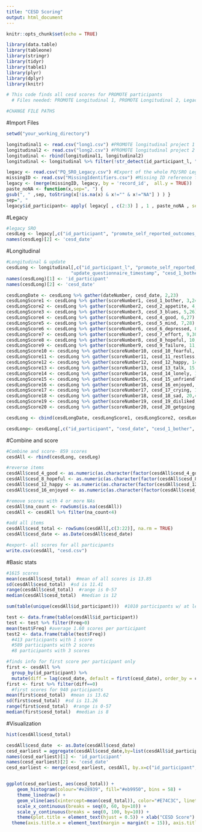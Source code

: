 ```yaml
---
title: "CESD Scoring"
output: html_document
---
```


```r
knitr::opts_chunk$set(echo = TRUE)
```
```r
library(data.table)
library(tableone)
library(stringr)
library(tidyr)
library(table1)
library(plyr)
library(dplyr)
library(knitr)

# This code finds all cesd scores for PROMOTE participants
  # Files needed: PROMOTE Longitudinal 1, PROMOTE Longitudinal 2, Legacy PQ/SRO, MissingIDs

#CHANGE FILE PATHS

```

#Import Files
```r
setwd("your_working_directory")

longitudinal1 <- read.csv("long1.csv") #PROMOTE longitudinal project 1
longitudinal2 <- read.csv("long2.csv") #PROMOTE longitudinal project 2
longitudinal <- rbind(longitudinal1, longitudinal2)
longitudinal <- longitudinal %>% filter(!str_detect(id_participant_l, "_x"))

legacy <- read.csv("PQ_SRO_Legacy.csv") #Export of the whole PQ/SRO Legacy project
missingID <- read.csv("MissingIdentifiers.csv") #Missing ID reference file
legacy <- (merge(missingID, legacy, by = 'record_id',  all.y = TRUE))
paste_noNA <- function(x,sep=", ") {
gsub(", " ,sep, toString(x[!is.na(x) & x!="" & x!="NA"] ) ) }
sep=", "
legacy$id_participant<- apply( legacy[ , c(2:3) ] , 1 , paste_noNA , sep=sep)

```

#Legacy
```r
#legacy SRO
cesdLeg <- legacy[,c("id_participant", "promote_self_reported_outcomes_timestamp", "cesd_1_bother", "cesd_2_appetite", "cesd_3_blues", "cesd_4_good", "cesd_5_mind", "cesd_6_depressed", "cesd_7_effort", "cesd_8_hopeful", "cesd_9_failure", "cesd_10_fearful", "cesd_11_restless", "cesd_12_happy", "cesd_13_talk", "cesd_14_lonely", "cesd_15_unfriendly", "cesd_16_enjoyed", "cesd_17_crying", "cesd_18_sad", "cesd_19_disliked", "cesd_20_getgoing")]
names(cesdLeg)[2] <- 'cesd_date'

```

#Longitudinal
```r
#Longitudinal & update
cesdLong <- longitudinal[,c("id_participant_l", "promote_self_reported_outcomes_timestamp", "cesd_1_bother", "cesd_2_appetite", "cesd_3_blues", "cesd_4_good", "cesd_5_mind", "cesd_6_depressed", "cesd_7_effort", "cesd_8_hopeful", "cesd_9_failure", "cesd_10_fearful", "cesd_11_restless", "cesd_12_happy", "cesd_13_talk", "cesd_14_lonely", "cesd_15_unfriendly", "cesd_16_enjoyed", "cesd_17_crying", "cesd_18_sad", "cesd_19_disliked", "cesd_20_getgoing",
                        "update_questionnaire_timestamp", "cesd_1_bother_843f0b", "cesd_2_appetite", "cesd_3_blues_250572", "cesd_4_good_0590ab", "cesd_5_mind_02695e", "cesd_6_depressed_ffb004", "cesd_7_effort_5e9070", "cesd_8_hopeful_766cb7", "cesd_9_failure_a4e73e", "cesd_10_fearful_314f89", "cesd_11_restless_948a59", "cesd_12_happy_c334ad", "cesd_13_talk_3176da", "cesd_14_lonely_3dd8ba", "cesd_15_unfriendly_33f04e", "cesd_16_enjoyed_2005c1", "cesd_17_crying_ef7d22", "cesd_18_sad_26261d", "cesd_19_disliked_d3c110", "cesd_20_getgoing_852a20")]
names(cesdLong)[1] <- 'id_participant'
names(cesdLong)[2] <- 'cesd_date'

cesdLongDate <- cesdLong %>% gather(dateNumber, cesd_date, 2,23)
cesdLongScore1 <- cesdLong %>% gather(scoreNumber1, cesd_1_bother, 3,24)
cesdLongScore2 <- cesdLong %>% gather(scoreNumber2, cesd_2_appetite, 4,25)
cesdLongScore3 <- cesdLong %>% gather(scoreNumber3, cesd_3_blues, 5,26)
cesdLongScore4 <- cesdLong %>% gather(scoreNumber4, cesd_4_good, 6,27)
cesdLongScore5 <- cesdLong %>% gather(scoreNumber5, cesd_5_mind, 7,28)
cesdLongScore6 <- cesdLong %>% gather(scoreNumber6, cesd_6_depressed, 8,29)
cesdLongScore7 <- cesdLong %>% gather(scoreNumber7, cesd_7_effort, 9,30)
cesdLongScore8 <- cesdLong %>% gather(scoreNumber8, cesd_8_hopeful, 10,31)
cesdLongScore9 <- cesdLong %>% gather(scoreNumber9, cesd_9_failure, 11,32)
cesdLongScore10 <- cesdLong %>% gather(scoreNumber10, cesd_10_fearful, 12,33)
cesdLongScore11 <- cesdLong %>% gather(scoreNumber11, cesd_11_restless, 13,34)
cesdLongScore12 <- cesdLong %>% gather(scoreNumber12, cesd_12_happy, 14,35)
cesdLongScore13 <- cesdLong %>% gather(scoreNumber13, cesd_13_talk, 15,36)
cesdLongScore14 <- cesdLong %>% gather(scoreNumber14, cesd_14_lonely, 16,37)
cesdLongScore15 <- cesdLong %>% gather(scoreNumber15, cesd_15_unfriendly, 17,38)
cesdLongScore16 <- cesdLong %>% gather(scoreNumber16, cesd_16_enjoyed, 18,39)
cesdLongScore17 <- cesdLong %>% gather(scoreNumber17, cesd_17_crying, 19,40)
cesdLongScore18 <- cesdLong %>% gather(scoreNumber18, cesd_18_sad, 20,41)
cesdLongScore19 <- cesdLong %>% gather(scoreNumber19, cesd_19_disliked, 21,42)
cesdLongScore20 <- cesdLong %>% gather(scoreNumber20, cesd_20_getgoing, 22,43)

cesdLong <- cbind(cesdLongDate, cesdLongScore1, cesdLongScore2, cesdLongScore3, cesdLongScore4, cesdLongScore5, cesdLongScore6, cesdLongScore7, cesdLongScore8, cesdLongScore9, cesdLongScore10, cesdLongScore11, cesdLongScore12, cesdLongScore13, cesdLongScore14, cesdLongScore15, cesdLongScore16, cesdLongScore17, cesdLongScore18, cesdLongScore19, cesdLongScore20)

cesdLong<- cesdLong[,c("id_participant", "cesd_date", "cesd_1_bother", "cesd_2_appetite", "cesd_3_blues", "cesd_4_good", "cesd_5_mind", "cesd_6_depressed", "cesd_7_effort", "cesd_8_hopeful", "cesd_9_failure", "cesd_10_fearful", "cesd_11_restless", "cesd_12_happy", "cesd_13_talk", "cesd_14_lonely", "cesd_15_unfriendly", "cesd_16_enjoyed", "cesd_17_crying", "cesd_18_sad", "cesd_19_disliked", "cesd_20_getgoing")]

```

#Combine and score
```r
#Combine and score- 859 scores
cesdAll <- rbind(cesdLong, cesdLeg)

#reverse items
cesdAll$cesd_4_good <- as.numeric(as.character(factor(cesdAll$cesd_4_good, levels=c(0,1,2,3), labels=c(3,2,1,0))))
cesdAll$cesd_8_hopeful <- as.numeric(as.character(factor(cesdAll$cesd_8_hopeful, levels=c(0,1,2,3), labels=c(3,2,1,0))))
cesdAll$cesd_12_happy <- as.numeric(as.character(factor(cesdAll$cesd_12_happy, levels=c(0,1,2,3), labels=c(3,2,1,0))))
cesdAll$cesd_16_enjoyed <- as.numeric(as.character(factor(cesdAll$cesd_16_enjoyed, levels=c(0,1,2,3), labels=c(3,2,1,0))))

#remove scores with 4 or more NAs
cesdAll$na_count <- rowSums(is.na(cesdAll))
cesdAll <- cesdAll %>% filter(na_count<4)

#add all items
cesdAll$cesd_total <- rowSums(cesdAll[,c(3:22)], na.rm = TRUE)
cesdAll$cesd_date <- as.Date(cesdAll$cesd_date)

#export- all scores for all participants
write.csv(cesdAll, "cesd.csv")

```

#Basic stats
```r
#1615 scores
mean(cesdAll$cesd_total)  #mean of all scores is 13.85
sd(cesdAll$cesd_total)  #sd is 11.41
range(cesdAll$cesd_total)  #range is 0-57
median(cesdAll$cesd_total)  #median is 12

sum(table(unique(cesdAll$id_participant)))  #1010 participants w/ at least 1 score

test <- data.frame(table(cesdAll$id_participant))
test <- test %>% filter(Freq>0)
mean(test$Freq) #average 1.60 scores per participant
test2 <- data.frame(table(test$Freq))
  #413 participants with 1 score
  #589 participants with 2 scores
  #8 participants with 3 scores

#finds info for first score per participant only
first <- cesdAll %>%
  group_by(id_participant) %>%
  mutate(diff = lag(cesd_date, default = first(cesd_date), order_by = cesd_date) - cesd_date)
first <- first %>% filter(diff==0)
  #first scores for 940 participants
mean(first$cesd_total)  #mean is 13.62
sd(first$cesd_total)  #sd is 11.26
range(first$cesd_total)  #range is 0-57
median(first$cesd_total)  #median is 8

```

#Visualization
```r
hist(cesdAll$cesd_total)

cesdAll$cesd_date  <- as.Date(cesdAll$cesd_date)
cesd_earliest = aggregate(cesdAll$cesd_date,by=list(cesdAll$id_participant),min)
names(cesd_earliest)[1] <- 'id_participant'
names(cesd_earliest)[2] <- 'cesd_date'
cesd_earliest <- merge(cesd_earliest, cesdAll, by.x=c("id_participant", "cesd_date"), by.y=c("id_participant", "cesd_date"), all.x = TRUE)


ggplot(cesd_earliest, aes(cesd_total)) +
    geom_histogram(colour="#e28939", fill="#eb9950", bins = 58) +
    theme_linedraw() +
    geom_vline(aes(xintercept=mean(cesd_total)), color="#E74C3C", linetype="dashed", size=.5) +
    scale_x_continuous(breaks = seq(0, 60, by=10)) +
    scale_y_continuous(breaks = seq(0, 100, by=10)) +
    theme(plot.title = element_text(hjust = 0.5)) + xlab("CESD Score") + ylab("Number of Participants") + 
  theme(axis.title.x = element_text(margin = margin(t = 15)), axis.title.y = element_text(margin = margin(r=15)))

```


